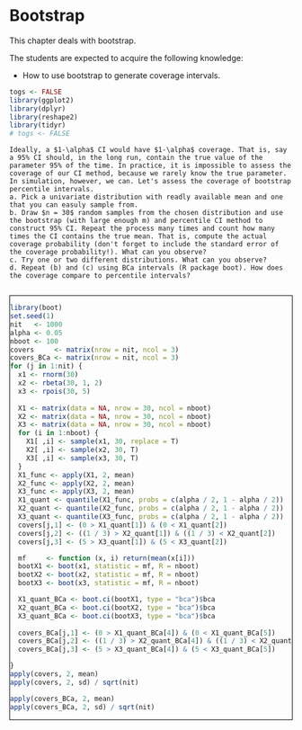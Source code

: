 # Bootstrap {#boot}

This chapter deals with bootstrap.

The students are expected to acquire the following knowledge:

- How to use bootstrap to generate coverage intervals.

<style>
.fold-btn { 
  float: right; 
  margin: 5px 5px 0 0;
}
.fold { 
  border: 1px solid black;
  min-height: 40px;
}
</style>

<script type="text/javascript">
$(document).ready(function() {
  $folds = $(".fold");
  $folds.wrapInner("<div class=\"fold-blck\">"); // wrap a div container around content
  $folds.prepend("<button class=\"fold-btn\">Unfold</button>");  // add a button
  $(".fold-blck").toggle();  // fold all blocks
  $(".fold-btn").on("click", function() {  // add onClick event
    $(this).text($(this).text() === "Fold" ? "Unfold" : "Fold");  // if the text equals "Fold", change it to "Unfold"or else to "Fold" 
    $(this).next(".fold-blck").toggle("linear");  // "swing" is the default easing function. This can be further customized in its speed or the overall animation itself.
  })
});
</script>

```r
togs <- FALSE
library(ggplot2)
library(dplyr)
library(reshape2)
library(tidyr)
# togs <- FALSE
```


```exercise

Ideally, a $1-\alpha$ CI would have $1-\alpha$ coverage. That is, say a 95% CI should, in the long run, contain the true value of the parameter 95% of the time. In practice, it is impossible to assess the coverage of our CI method, because we rarely know the true parameter. In simulation, however, we can. Let's assess the coverage of bootstrap percentile intervals.
a. Pick a univariate distribution with readly available mean and one that you can easuly sample from.
b. Draw $n = 30$ random samples from the chosen distribution and use the bootstrap (with large enough m) and percentile CI method to construct 95% CI. Repeat the process many times and count how many times the CI contains the true mean. That is, compute the actual coverage probability (don't forget to include the standard error of the coverage probability!). What can you observe?
c. Try one or two different distributions. What can you observe?
d. Repeat (b) and (c) using BCa intervals (R package boot). How does the coverage compare to percentile intervals?


```
<div class = "fold">
```r
library(boot)
set.seed(1)
nit   <- 1000
alpha <- 0.05
nboot <- 100
covers     <- matrix(nrow = nit, ncol = 3)
covers_BCa <- matrix(nrow = nit, ncol = 3)
for (j in 1:nit) {
  x1 <- rnorm(30)
  x2 <- rbeta(30, 1, 2)
  x3 <- rpois(30, 5)
  
  X1 <- matrix(data = NA, nrow = 30, ncol = nboot)
  X2 <- matrix(data = NA, nrow = 30, ncol = nboot)
  X3 <- matrix(data = NA, nrow = 30, ncol = nboot)
  for (i in 1:nboot) {
    X1[ ,i] <- sample(x1, 30, replace = T)
    X2[ ,i] <- sample(x2, 30, T)
    X3[ ,i] <- sample(x3, 30, T)
  }
  X1_func <- apply(X1, 2, mean)
  X2_func <- apply(X2, 2, mean)
  X3_func <- apply(X3, 2, mean)
  X1_quant <- quantile(X1_func, probs = c(alpha / 2, 1 - alpha / 2))
  X2_quant <- quantile(X2_func, probs = c(alpha / 2, 1 - alpha / 2))
  X3_quant <- quantile(X3_func, probs = c(alpha / 2, 1 - alpha / 2))
  covers[j,1] <- (0 > X1_quant[1]) & (0 < X1_quant[2])
  covers[j,2] <- ((1 / 3) > X2_quant[1]) & ((1 / 3) < X2_quant[2])
  covers[j,3] <- (5 > X3_quant[1]) & (5 < X3_quant[2])

  mf     <- function (x, i) return(mean(x[i]))
  bootX1 <- boot(x1, statistic = mf, R = nboot)
  bootX2 <- boot(x2, statistic = mf, R = nboot)
  bootX3 <- boot(x3, statistic = mf, R = nboot)

  X1_quant_BCa <- boot.ci(bootX1, type = "bca")$bca
  X2_quant_BCa <- boot.ci(bootX2, type = "bca")$bca
  X3_quant_BCa <- boot.ci(bootX3, type = "bca")$bca
  
  covers_BCa[j,1] <- (0 > X1_quant_BCa[4]) & (0 < X1_quant_BCa[5])
  covers_BCa[j,2] <- ((1 / 3) > X2_quant_BCa[4]) & ((1 / 3) < X2_quant_BCa[5])
  covers_BCa[j,3] <- (5 > X3_quant_BCa[4]) & (5 < X3_quant_BCa[5])

}
apply(covers, 2, mean)
apply(covers, 2, sd) / sqrt(nit)

apply(covers_BCa, 2, mean)
apply(covers_BCa, 2, sd) / sqrt(nit)

```
</div>
